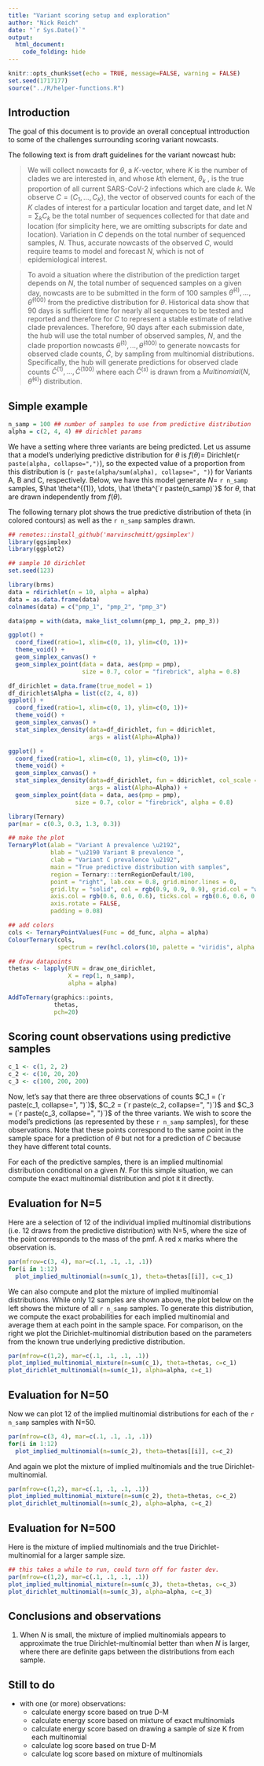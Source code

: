 ```yaml
---
title: "Variant scoring setup and exploration"
author: "Nick Reich"
date: "`r Sys.Date()`"
output: 
  html_document:
    code_folding: hide
---
```


```r
knitr::opts_chunk$set(echo = TRUE, message=FALSE, warning = FALSE)
set.seed(1717177)
source("../R/helper-functions.R")
```

## Introduction

The goal of this document is to provide an overall conceptual inttroduction to some of the challenges surrounding scoring variant nowcasts.

The following text is from draft guidelines for the variant nowcast hub:

> We will collect nowcasts for $\theta$, a $K$-vector, where $K$ is the number of clades we are interested in, and whose $k$th element, $\theta_k$ , is the true proportion of all current SARS-CoV-2 infections which are clade $k$. We observe $C = (C_1, … , C_K)$, the vector of observed counts for each of the $K$ clades of interest for a particular location and target date, and let $N = \sum_k C_k$ be the total number of sequences collected for that date and location (for simplicity here, we are omitting subscripts for date and location). Variation in $C$ depends on the total number of sequenced samples, $N$. Thus, accurate nowcasts of the observed $C$, would require teams to model and forecast $N$, which is not of epidemiological interest.

> To avoid a situation where the distribution of the prediction target depends on $N$, the total number of sequenced samples on a given day, nowcasts are to be submitted in the form of 100 samples $\hat \theta^{(1)}, …, \hat \theta^{(100)}$ from the predictive distribution for $\theta$. Historical data show that 90 days is sufficient time for nearly all sequences to be tested and reported and therefore for $C$ to represent a stable estimate of relative clade prevalences. Therefore, 90 days after each submission date, the hub will use the total number of observed samples, $N$, and the clade proportion nowcasts $\hat \theta^{(1)}, …, \hat \theta^{(100)}$ to generate nowcasts for observed clade counts, $\hat C$, by sampling from multinomial distributions. Specifically, the hub will generate predictions for observed clade counts $\hat C^{(1)}, …, \hat C^{(100)}$ where each $\hat C^{(s)}$ is drawn from a $Multinomial(N, \hat \theta^{(s)})$ distribution.


## Simple example

```r
n_samp = 100 ## number of samples to use from predictive distribution
alpha = c(2, 4, 4) ## dirichlet params
```

We have a setting where three variants are being predicted. Let us assume that a model's underlying predictive distribution for $\theta$ is $f(\theta) =$ Dirichlet(`r paste(alpha, collapse=",")`), so the expected value of a proportion from this distribution is (`r paste(alpha/sum(alpha), collapse=", ")`) for Variants A, B and C, respectively. Below, we have this model generate $N =$ `r n_samp` samples, $\hat \theta^{(1)}, \dots, \hat \theta^{`r paste(n_samp)`}$ for $\theta$, that are drawn independently from $f(\theta)$.



The following ternary plot shows the true predictive distribution of theta (in colored contours) as well as the `r n_samp` samples drawn.

```r
## remotes::install_github('marvinschmitt/ggsimplex')
library(ggsimplex)
library(ggplot2)

## sample 10 dirichlet
set.seed(123)

library(brms)
data = rdirichlet(n = 10, alpha = alpha)
data = as.data.frame(data)
colnames(data) = c("pmp_1", "pmp_2", "pmp_3")

data$pmp = with(data, make_list_column(pmp_1, pmp_2, pmp_3))

ggplot() +
  coord_fixed(ratio=1, xlim=c(0, 1), ylim=c(0, 1))+
  theme_void() +
  geom_simplex_canvas() + 
  geom_simplex_point(data = data, aes(pmp = pmp),
                     size = 0.7, color = "firebrick", alpha = 0.8)

df_dirichlet = data.frame(true_model = 1)
df_dirichlet$Alpha = list(c(2, 4, 8))
ggplot() +
  coord_fixed(ratio=1, xlim=c(0, 1), ylim=c(0, 1))+
  theme_void() +
  geom_simplex_canvas() + 
  stat_simplex_density(data=df_dirichlet, fun = ddirichlet,
                       args = alist(Alpha=Alpha))

ggplot() +
  coord_fixed(ratio=1, xlim=c(0, 1), ylim=c(0, 1))+
  theme_void() +
  geom_simplex_canvas() + 
  stat_simplex_density(data=df_dirichlet, fun = ddirichlet, col_scale = "linear",
                       args = alist(Alpha=Alpha)) +
  geom_simplex_point(data = data, aes(pmp = pmp),
                   size = 0.7, color = "firebrick", alpha = 0.8)


```


```r
library(Ternary)
par(mar = c(0.3, 0.3, 1.3, 0.3))

## make the plot
TernaryPlot(alab = "Variant A prevalence \u2192", 
            blab = "\u2190 Variant B prevalence ", 
            clab = "Variant C prevalence \u2192",
            main = "True predictive distribution with samples",
            region = Ternary:::ternRegionDefault/100,
            point = "right", lab.cex = 0.8, grid.minor.lines = 0,
            grid.lty = "solid", col = rgb(0.9, 0.9, 0.9), grid.col = "white", 
            axis.col = rgb(0.6, 0.6, 0.6), ticks.col = rgb(0.6, 0.6, 0.6),
            axis.rotate = FALSE,
            padding = 0.08)

## add colors
cols <- TernaryPointValues(Func = dd_func, alpha = alpha)
ColourTernary(cols,
              spectrum = rev(hcl.colors(10, palette = "viridis", alpha = 0.6)))

## draw datapoints
thetas <- lapply(FUN = draw_one_dirichlet, 
                 X = rep(1, n_samp), 
                 alpha = alpha)

AddToTernary(graphics::points, 
             thetas,
             pch=20)
```


## Scoring count observations using predictive samples

```r
c_1 <- c(1, 2, 2)
c_2 <- c(10, 20, 20)
c_3 <- c(100, 200, 200)
```

Now, let's say that there are three observations of counts $C_1 = (`r paste(c_1, collapse=", ")`)$, $C_2 = (`r paste(c_2, collapse=", ")`)$ and $C_3 = (`r paste(c_3, collapse=", ")`)$ of the three variants. We wish to score the model's predictions (as represented by these `r n_samp` samples), for these observations. Note that these points correspond to the same point in the sample space for a prediction of $\theta$ but not for a prediction of $C$ because they have different total counts.

For each of the predictive samples, there is an implied multinomial distribution conditional on a given $N$. For this simple situation, we can compute the exact multinomial distribution and plot it it directly.


## Evaluation for N=5
Here are a selection of 12 of the individual implied multinomial distributions (i.e. 12 draws from the predictive distribution) with N=5, where the size of the point corresponds to the mass of the pmf. A red x marks where the observation is.

```r
par(mfrow=c(3, 4), mar=c(.1, .1, .1, .1))
for(i in 1:12)
  plot_implied_multinomial(n=sum(c_1), theta=thetas[[i]], c=c_1)
```

We can also compute and plot the mixture of implied multinomial distributions. While only 12 samples are shown above, the plot below on the left shows the mixture of all `r n_samp` samples. To generate this distribution, we compute the exact probabilities for each implied multinomial and average them at each point in the sample space. For comparison, on the right we plot the Dirichlet-multinomial distribution based on the parameters from the known true underlying predictive distribution.


```r
par(mfrow=c(1,2), mar=c(.1, .1, .1, .1))
plot_implied_multinomial_mixture(n=sum(c_1), theta=thetas, c=c_1)
plot_dirichlet_multinomial(n=sum(c_1), alpha=alpha, c=c_1)
```


## Evaluation for N=50

Now we can plot 12 of the implied multinomial distributions for each of the `r n_samp` samples with N=50.
```r
par(mfrow=c(3, 4), mar=c(.1, .1, .1, .1))
for(i in 1:12)
  plot_implied_multinomial(n=sum(c_2), theta=thetas[[i]], c=c_2)
```

And again we plot the mixture of implied multinomials and the true Dirichlet-multinomial.
```r
par(mfrow=c(1,2), mar=c(.1, .1, .1, .1))
plot_implied_multinomial_mixture(n=sum(c_2), theta=thetas, c=c_2)
plot_dirichlet_multinomial(n=sum(c_2), alpha=alpha, c=c_2)
```

## Evaluation for N=500

Here is the mixture of implied multinomials and the true Dirichlet-multinomial for a larger sample size.
```r
## this takes a while to run, could turn off for faster dev.
par(mfrow=c(1,2), mar=c(.1, .1, .1, .1))
plot_implied_multinomial_mixture(n=sum(c_3), theta=thetas, c=c_3)
plot_dirichlet_multinomial(n=sum(c_3), alpha=alpha, c=c_3)
```



## Conclusions and observations

1. When $N$ is small, the mixture of implied multinomials appears to approximate the true Dirichlet-multinomial better than when $N$ is larger, where there are definite gaps between the distributions from each sample.

## Still to do
- with one (or more) observations: 
  - calculate energy score based on true D-M
  - calculate energy score based on mixture of exact multinomials
  - calculate energy score based on drawing a sample of size K from each multinomial
  - calculate log score based on true D-M
  - calculate log score based on mixture of multinomials
